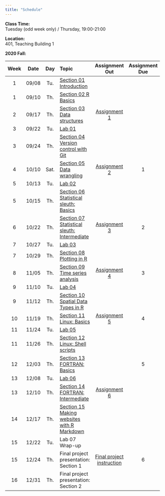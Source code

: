 ---
title: "Schedule"
---
**Class Time:**   
Tuesday (odd week only) / Thursday, 19:00-21:00

**Location:**   
401, Teaching Building 1

**2020 Fall:**

|Week|Date |Day | Topic                                                                                |Assignment Out|Assignment Due|
|:--:|:---:|:--:|:-------------------------------------------------------------------------------------|:------------:|:------------:|
|1   |09/08|Tu. |[Section 01 Introduction](https://zhu-group.github.io/ese5023/Section_01.html)        |              |              |
|1   |09/10|Th. |[Section 02 R Basics](https://zhu-group.github.io/ese5023/Section_02.html)            |              |              |
|2   |09/17|Th. |[Section 03 Data structures](https://zhu-group.github.io/ese5023/Section_03.html)     | [Assignment 1](https://zhu-group.github.io/ese5023/Assignment_01.html) |      |
|3   |09/22|Tu. |[Lab 01](https://zhu-group.github.io/ese5023/Lab_01.html)                             |              |              |
|3   |09/24|Th. |[Section 04 Version control with Git](https://zhu-group.github.io/ese5023/Section_04.html)           |              |              |
|4   |10/10|Sat.|[Section 05 Data wrangling](https://zhu-group.github.io/ese5023/Section_05.html)      | [Assignment 2](https://zhu-group.github.io/ese5023/Assignment_02.html) |  1   |
|5   |10/13|Tu. |[Lab 02](https://zhu-group.github.io/ese5023/Lab_02.html)                             |              |              |
|5   |10/15|Th. |[Section 06 Statistical sleuth: Basics](https://zhu-group.github.io/ese5023/Section_06.html)         |              |              |
|6   |10/22|Th. |[Section 07 Statistical sleuth: Intermediate](https://zhu-group.github.io/ese5023/Section_07.html)   | [Assignment 3](https://zhu-group.github.io/ese5023/Assignment_03.html) |  2   |
|7   |10/27|Tu. |[Lab 03](https://zhu-group.github.io/ese5023/Lab_03.html)                             |              |              |
|7   |10/29|Th. |[Section 08 Plotting in R](https://zhu-group.github.io/ese5023/Section_08.html)       |              |              |
|8   |11/05|Th. |[Section 09 Time series analysis](https://zhu-group.github.io/ese5023/Section_09.html)| [Assignment 4](https://zhu-group.github.io/ese5023/Assignment_04.html) |  3   |
|9   |11/10|Tu. |[Lab 04](https://zhu-group.github.io/ese5023/Lab_04.html)                             |              |              |
|9   |11/12|Th. |[Section 10 Spatial Data Types in R](https://zhu-group.github.io/ese5023/Section_10.html)            |              |              |
|10  |11/19|Th. |[Section 11 Linux: Basics](https://zhu-group.github.io/ese5023/Section_11.html)       | [Assignment 5](https://zhu-group.github.io/ese5023/Assignment_05.html)           |  4           |
|11  |11/24|Tu. |[Lab 05](https://zhu-group.github.io/ese5023/Lab_05.html)                             |              |              |
|11  |11/26|Th. |[Section 12 Linux: Shell scripts](https://zhu-group.github.io/ese5023/Section_12.html)|              |              |
|12  |12/03|Th. |[Section 13 FORTRAN: Basics](https://zhu-group.github.io/ese5023/Section_13.html)     |              |  5           |
|13  |12/08|Tu. |[Lab 06](https://zhu-group.github.io/ese5023/Lab_06.html)                             |              |              |
|13  |12/10|Th. |[Section 14 FORTRAN: Intermediate](https://zhu-group.github.io/ese5023/Section_14.html) | [Assignment 6](https://zhu-group.github.io/ese5023/Assignment_06.html)           |              |
|14  |12/17|Th. |[Section 15 Making websites with R Markdown](https://zhu-group.github.io/ese5023/Section_15.html)    |              |              |
|15  |12/22|Tu. |Lab 07 Wrap-up                                                                        |              |              |
|15  |12/24|Th. |Final project presentation: Section 1                                                 |[Final project instruction](https://zhu-group.github.io/ese5023/download/Final_project_2020.pdf)                      | 6            |  
|16  |12/31|Th. |Final project presentation: Section 2                                                 |              |              |